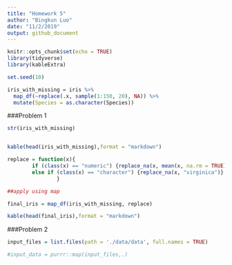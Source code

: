 ```yaml
---
title: "Homework 5"
author: "Bingkun Luo"
date: "11/2/2019"
output: github_document
---
```


```r
knitr::opts_chunk$set(echo = TRUE)
library(tidyverse)
library(kableExtra)

```
```r
set.seed(10)

iris_with_missing = iris %>% 
  map_df(~replace(.x, sample(1:150, 20), NA)) %>%
  mutate(Species = as.character(Species))
```

###Problem 1

```r
str(iris_with_missing)


kable(head(iris_with_missing),format = "markdown")
```

```r
replace = function(x){
        if (class(x) == "numeric") {replace_na(x, mean(x, na.rm = TRUE))}       
        else if (class(x) == "character") {replace_na(x, "virginica")} 
                }

##apply using map

final_iris = map_df(iris_with_missing, replace)

kable(head(final_iris),format = "markdown")
```


###Problem 2

```r
input_files = list.files(path = './data/data', full.names = TRUE)

#input_data = purrr::map(input_files,.)
```



